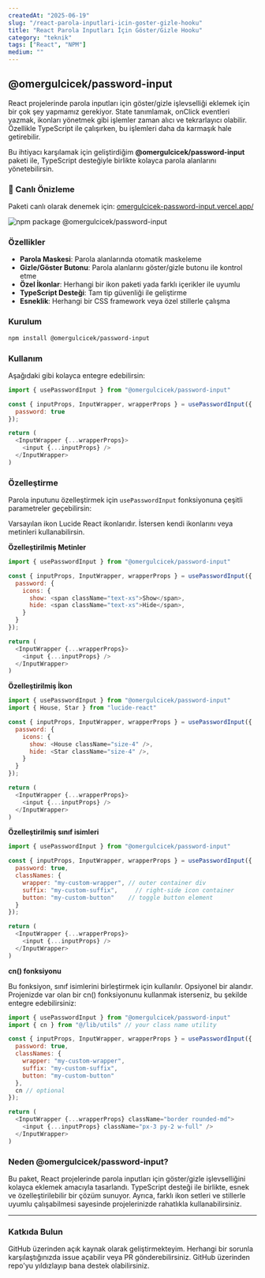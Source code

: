 ```yaml
---
createdAt: "2025-06-19"
slug: "/react-parola-inputlari-icin-goster-gizle-hooku"
title: "React Parola Inputları İçin Göster/Gizle Hooku"
category: "teknik"
tags: ["React", "NPM"]
medium: ""
---
```


## @omergulcicek/password-input

React projelerinde parola inputları için göster/gizle işlevselliği eklemek için bir çok şey yapmamız gerekiyor. State tanımlamak, onClick eventleri yazmak, ikonları yönetmek gibi işlemler zaman alıcı ve tekrarlayıcı olabilir. Özellikle TypeScript ile çalışırken, bu işlemleri daha da karmaşık hale getirebilir.

Bu ihtiyacı karşılamak için geliştirdiğim **@omergulcicek/password-input** paketi ile, TypeScript desteğiyle birlikte kolayca parola alanlarını yönetebilirsin.

### 🚀 Canlı Önizleme

Paketi canlı olarak denemek için: <a href="https://omergulcicek-password-input.vercel.app/" target="_blank" rel="noreferrer noopener">omergulcicek-password-input.vercel.app/</a>

![npm package @omergulcicek/password-input](/blog/2025-06-16/password-input.png)

### Özellikler

- **Parola Maskesi**: Parola alanlarında otomatik maskeleme
- **Gizle/Göster Butonu**: Parola alanlarını göster/gizle butonu ile kontrol etme
- **Özel İkonlar**: Herhangi bir ikon paketi yada farklı içerikler ile uyumlu
- **TypeScript Desteği**: Tam tip güvenliği ile geliştirme
- **Esneklik**: Herhangi bir CSS framework veya özel stillerle çalışma

### Kurulum
```bash
npm install @omergulcicek/password-input
```

### Kullanım

Aşağıdaki gibi kolayca entegre edebilirsin:

```javascript
import { usePasswordInput } from "@omergulcicek/password-input"

const { inputProps, InputWrapper, wrapperProps } = usePasswordInput({
  password: true
});

return (
  <InputWrapper {...wrapperProps}>
    <input {...inputProps} />
  </InputWrapper>
)
```

### Özelleştirme

Parola inputunu özelleştirmek için `usePasswordInput` fonksiyonuna çeşitli parametreler geçebilirsin:

Varsayılan ikon Lucide React ikonlarıdır. İstersen kendi ikonlarını veya metinleri kullanabilirsin.

**Özelleştirilmiş Metinler**

```javascript
import { usePasswordInput } from "@omergulcicek/password-input"

const { inputProps, InputWrapper, wrapperProps } = usePasswordInput({
  password: {
    icons: {
      show: <span className="text-xs">Show</span>,
      hide: <span className="text-xs">Hide</span>,
    }
  }
});

return (
  <InputWrapper {...wrapperProps}>
    <input {...inputProps} />
  </InputWrapper>
)
```

**Özelleştirilmiş İkon**

```javascript
import { usePasswordInput } from "@omergulcicek/password-input"
import { House, Star } from "lucide-react"

const { inputProps, InputWrapper, wrapperProps } = usePasswordInput({
  password: {
    icons: {
      show: <House className="size-4" />,
      hide: <Star className="size-4" />,
    }
  }
});

return (
  <InputWrapper {...wrapperProps}>
    <input {...inputProps} />
  </InputWrapper>
)
```

**Özelleştirilmiş sınıf isimleri**

```javascript
import { usePasswordInput } from "@omergulcicek/password-input"

const { inputProps, InputWrapper, wrapperProps } = usePasswordInput({
  password: true,
  classNames: {
    wrapper: "my-custom-wrapper", // outer container div
    suffix: "my-custom-suffix",     // right-side icon container
    button: "my-custom-button"    // toggle button element
  }
});

return (
  <InputWrapper {...wrapperProps}>
    <input {...inputProps} />
  </InputWrapper>
)
```

**cn() fonksiyonu**

Bu fonksiyon, sınıf isimlerini birleştirmek için kullanılır. Opsiyonel bir alandır. Projenizde var olan bir cn() fonksiyonunu kullanmak isterseniz, bu şekilde entegre edebilirsiniz:

```javascript
import { usePasswordInput } from "@omergulcicek/password-input"
import { cn } from "@/lib/utils" // your class name utility

const { inputProps, InputWrapper, wrapperProps } = usePasswordInput({
  password: true,
  classNames: {
    wrapper: "my-custom-wrapper",
    suffix: "my-custom-suffix", 
    button: "my-custom-button"
  },
  cn // optional
});

return (
  <InputWrapper {...wrapperProps} className="border rounded-md">
    <input {...inputProps} className="px-3 py-2 w-full" />
  </InputWrapper>
)
```

### Neden @omergulcicek/password-input?

Bu paket, React projelerinde parola inputları için göster/gizle işlevselliğini kolayca eklemek amacıyla tasarlandı. TypeScript desteği ile birlikte, esnek ve özelleştirilebilir bir çözüm sunuyor. Ayrıca, farklı ikon setleri ve stillerle uyumlu çalışabilmesi sayesinde projelerinizde rahatlıkla kullanabilirsiniz.

***

### Katkıda Bulun

GitHub üzerinden açık kaynak olarak geliştirmekteyim. Herhangi bir sorunla karşılaştığınızda issue açabilir veya PR gönderebilirsiniz. GitHub üzerinden repo'yu yıldızlayıp bana destek olabilirsiniz.
